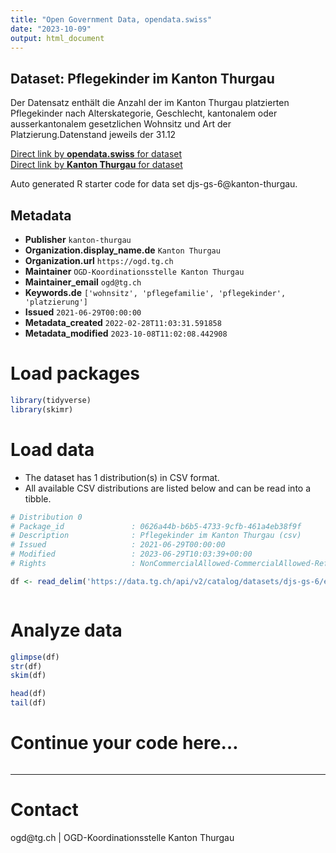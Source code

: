 ```yaml
---
title: "Open Government Data, opendata.swiss"
date: "2023-10-09"
output: html_document
---
```


## Dataset: Pflegekinder im Kanton Thurgau

Der Datensatz enthält die Anzahl der im Kanton Thurgau platzierten Pflegekinder nach Alterskategorie, Geschlecht, kantonalem oder ausserkantonalem gesetzlichen Wohnsitz und Art der Platzierung.Datenstand jeweils der 31.12

[Direct link by **opendata.swiss** for dataset](https://opendata.swiss/de/dataset/pflegekinder-im-kanton-thurgau1)<br>
[Direct link by **Kanton Thurgau** for dataset](https://data.tg.ch/explore/dataset/djs-gs-6/)

Auto generated R starter code for data set djs-gs-6@kanton-thurgau.

## Metadata

- **Publisher** `kanton-thurgau`
- **Organization.display_name.de** `Kanton Thurgau`
- **Organization.url** `https://ogd.tg.ch`
- **Maintainer** `OGD-Koordinationsstelle Kanton Thurgau`
- **Maintainer_email** `ogd@tg.ch`
- **Keywords.de** `['wohnsitz', 'pflegefamilie', 'pflegekinder', 'platzierung']`
- **Issued** `2021-06-29T00:00:00`
- **Metadata_created** `2022-02-28T11:03:31.591858`
- **Metadata_modified** `2023-10-08T11:02:08.442908`


# Load packages

```r

library(tidyverse)
library(skimr)

```

# Load data

-   The dataset has 1 distribution(s) in CSV format.
-   All available CSV distributions are listed below and can be read into a tibble.

```r

# Distribution 0
# Package_id               : 0626a44b-b6b5-4733-9cfb-461a4eb38f9f
# Description              : Pflegekinder im Kanton Thurgau (csv)
# Issued                   : 2021-06-29T00:00:00
# Modified                 : 2023-06-29T10:03:39+00:00
# Rights                   : NonCommercialAllowed-CommercialAllowed-ReferenceRequired

df <- read_delim('https://data.tg.ch/api/v2/catalog/datasets/djs-gs-6/exports/csv')



```

# Analyze data

```r

glimpse(df)
str(df)
skim(df)

head(df)
tail(df)

```

# Continue your code here...

```r

```

------------------------------------------------------------------------

# Contact

ogd@tg.ch | OGD-Koordinationsstelle Kanton Thurgau
